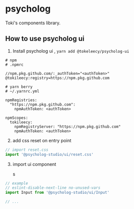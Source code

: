 
<Meta title="Introduction" />

# psycholog

Toki's components library.

## How to use psycholog ui

1. Install psycholog ui , `yarn add @tokeleecy/psycholog-ui`

```
# npm
# .npmrc

//npm.pkg.github.com/:_authToken="<authToken>"
@tokileecy:registry=https://npm.pkg.github.com
```

```
# yarn berry
# ~/.yarnrc.yml

npmRegistries:
  "https://npm.pkg.github.com":
    npmAuthToken: <authToken>

npmScopes:
  tokileecy:
    npmRegistryServer: "https://npm.pkg.github.com"
    npmAuthToken: <authToken>
```

2. add css reset on entry point

```js
// import reset.css
import '@psycholog-studio/ui/reset.css'
```

3. import ui component

   s

```js
// example
// eslint-disable-next-line no-unused-vars
import Input from '@psycholog-studio/ui/Input'

// ...
```
